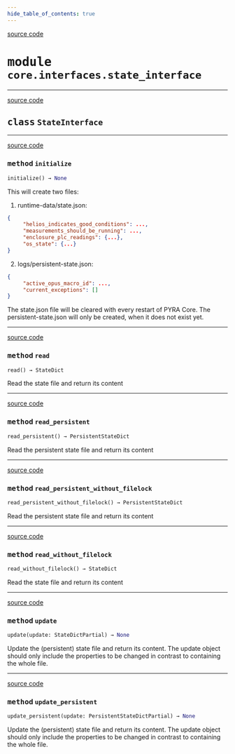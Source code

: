 ```yaml
---
hide_table_of_contents: true
---
```


<!-- markdownlint-disable -->

<a href="https://github.com/tum-esm/pyra/tree/main/packages/core/interfaces/state_interface.py#L0" className="SourceCodeLinkBadge">source code</a>

# <kbd>module</kbd> `core.interfaces.state_interface`






---

<a href="https://github.com/tum-esm/pyra/tree/main/packages/core/interfaces/state_interface.py#L73" className="SourceCodeLinkBadge">source code</a>

## <kbd>class</kbd> `StateInterface`







---

<a href="https://github.com/tum-esm/pyra/tree/main/packages/core/utils/with_filelock.py#L74" className="SourceCodeLinkBadge">source code</a>

### <kbd>method</kbd> `initialize`

```python
initialize() → None
```

This will create two files: 

1. runtime-data/state.json: 

```json
{
     "helios_indicates_good_conditions": ...,
     "measurements_should_be_running": ...,
     "enclosure_plc_readings": {...},
     "os_state": {...}
}
``` 

2. logs/persistent-state.json: 

```json
{
     "active_opus_macro_id": ...,
     "current_exceptions": []
}
``` 

The state.json file will be cleared with every restart of PYRA Core. The persistent-state.json will only be created, when it does not exist yet. 

---

<a href="https://github.com/tum-esm/pyra/tree/main/packages/core/utils/with_filelock.py#L119" className="SourceCodeLinkBadge">source code</a>

### <kbd>method</kbd> `read`

```python
read() → StateDict
```

Read the state file and return its content 

---

<a href="https://github.com/tum-esm/pyra/tree/main/packages/core/utils/with_filelock.py#L139" className="SourceCodeLinkBadge">source code</a>

### <kbd>method</kbd> `read_persistent`

```python
read_persistent() → PersistentStateDict
```

Read the persistent state file and return its content 

---

<a href="https://github.com/tum-esm/pyra/tree/main/packages/core/interfaces/state_interface.py#L145" className="SourceCodeLinkBadge">source code</a>

### <kbd>method</kbd> `read_persistent_without_filelock`

```python
read_persistent_without_filelock() → PersistentStateDict
```

Read the persistent state file and return its content 

---

<a href="https://github.com/tum-esm/pyra/tree/main/packages/core/interfaces/state_interface.py#L125" className="SourceCodeLinkBadge">source code</a>

### <kbd>method</kbd> `read_without_filelock`

```python
read_without_filelock() → StateDict
```

Read the state file and return its content 

---

<a href="https://github.com/tum-esm/pyra/tree/main/packages/core/utils/with_filelock.py#L159" className="SourceCodeLinkBadge">source code</a>

### <kbd>method</kbd> `update`

```python
update(update: StateDictPartial) → None
```

Update the (persistent) state file and return its content. The update object should only include the properties to be changed in contrast to containing the whole file. 

---

<a href="https://github.com/tum-esm/pyra/tree/main/packages/core/utils/with_filelock.py#L172" className="SourceCodeLinkBadge">source code</a>

### <kbd>method</kbd> `update_persistent`

```python
update_persistent(update: PersistentStateDictPartial) → None
```

Update the (persistent) state file and return its content. The update object should only include the properties to be changed in contrast to containing the whole file. 


